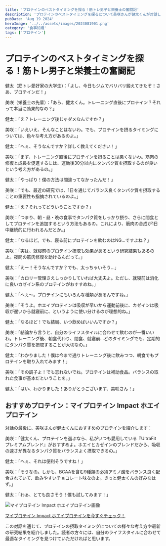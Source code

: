 ```yaml
---
title: 'プロテインのベストタイミングを探る！筋トレ男子と栄養士の奮闘記'
description: 'プロテインのベストタイミングを探るについて美咲さんが健太くんが対話します。最後におすすめのプロテインを紹介します'
pubDate: 'Aug 19 2024'
heroImage: '../../assets/images/2024081901.png'
category: '食事知識'
tags: ['プロテイン']
---
```


# プロテインのベストタイミングを探る！筋トレ男子と栄養士の奮闘記

健太（筋トレ愛好家の大学生）：「よし、今日もジムでバリバリ鍛えてきたぞ！さあ、プロテインだ！」

美咲（栄養士の先輩）：「あら、健太くん。トレーニング直後にプロテイン？それって本当に効果的なの？」

健太：「え？トレーニング後じゃダメなんですか？」

美咲：「いえいえ、そんなことはないわ。でも、プロテインを摂るタイミングについては、色々な考え方があるのよ。」

健太：「へぇ、そうなんですか？詳しく教えてください！」

美咲：「まず、トレーニング直後にプロテインを摂ることは悪くないわ。筋肉の修復と成長を促進するには、運動後30分以内にタンパク質を摂取するのが良いという考え方があるの。」

健太：「やっぱり！僕の方法は間違ってなかったんだ！」

美咲：「でも、最近の研究では、1日を通じてバランス良くタンパク質を摂取することの重要性も指摘されているのよ。」

健太：「え？それってどういうことですか？」

美咲：「つまり、朝・昼・晩の食事でタンパク質をしっかり摂り、さらに間食としてプロテインを追加するという方法もあるの。これにより、筋肉の合成が1日中継続的に行われるんだとか。」

健太：「なるほど。でも、寝る前にプロテインを飲むのはNG...ですよね？」

美咲：「実は、就寝前のプロテイン摂取も効果があるという研究結果もあるのよ。夜間の筋肉修復を助けるんだって。」

健太：「えー！そうなんですか？でも、太っちゃいそう...」

美咲：「カロリー管理さえしっかりしていれば大丈夫よ。ただし、就寝前は消化に良いカゼイン系のプロテインがおすすめね。」

健太：「へぇ〜。プロテインにもいろんな種類があるんですね。」

美咲：「そうよ。ホエイプロテインは吸収が早いから運動前後に、カゼインは吸収が遅いから就寝前に、というように使い分けるのが理想的ね。」

健太：「なるほど！でも結局、いつ飲めばいいんですか？」

美咲：「結論から言うと、自分のライフスタイルに合わせて飲むのが一番いいわ。トレーニング後、朝食代わり、間食、就寝前...どのタイミングでも、定期的にタンパク質を摂取することが大切なの。」

健太：「わかりました！僕は今まで通りトレーニング後に飲みつつ、朝食でもプロテインを取り入れてみます！」

美咲：「その調子よ！でも忘れないでね。プロテインは補助食品。バランスの取れた食事が基本だということを。」

健太：「はい、わかりました！ありがとうございます、美咲さん！」

## おすすめプロテイン：マイプロテイン Impact ホエイプロテイン

対話の最後に、美咲さんが健太くんにおすすめのプロテインを紹介します：

美咲：「健太くん、プロテインを選ぶなら、私がいつも愛用している『UltraFit プレミアムブレンド』がおすすめよ。ホエイとカゼインのブレンドだから、吸収の速さが異なるタンパク質をバランスよく摂取できるの。」

健太：「へぇ、それは便利そうですね！」

美咲：「そうなの。しかも、BCAAを含む9種類の必須アミノ酸をバランス良く配合されていて、飲みやすいチョコレート味なのよ。きっと健太くんの好みなはず。」

健太：「わぁ、とても良さそう！僕も試してみます！」

![マイプロテイン Impact ホエイプロテイン画像](../../assets/images/2024070601.jpg)

[マイプロテイン Impact ホエイプロテインを今すぐチェック！](https://amzn.to/3zxzjNA)

この対話を通じて、プロテインの摂取タイミングについての様々な考え方や最新の研究結果を紹介しました。読者の方々には、自分のライフスタイルに合わせて最適なタイミングを見つけていただければと思います。
